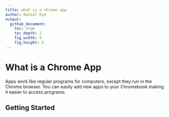 ```yaml
---
title: what is a chrome app
author: Daniel Kim
output:
  github_document:
    toc: true
    toc_depth: 2
    fig_width: 5
    fig_height: 5
---
```


# What is a Chrome App

Apps work like regular programs for computers, except they run in the Chrome browser. You can easily add new apps to your Chromebook making it easier to access programs.

## Getting Started
